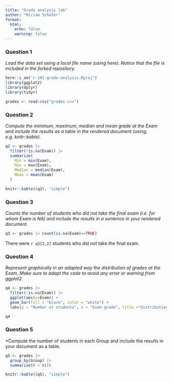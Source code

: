 ```yaml
---
title: "Grade analysis lab"
author: "Miriam Schäfer"
format: 
  html:
    echo: false 
    warning: false
---
```


### Question 1
*Load the data set using a local file name (using here). Notice that the file is included in the forked repository.*

```r
here::i_am("r-101-grade-analysis.Rproj")
library(ggplot2)
library(dplyr)
library(tidyr) 

grades <- read.csv("grades.csv")
```


### Question 2
*Compute the minimum, maximum, median and mean grade at the Exam and include the results as a table in the rendered document (using, e.g. knitr::kable).*


```r
q2 <- grades |> 
  filter(!is.na(Exam)) |>
  summarize(
    Min = min(Exam), 
    Max = max(Exam), 
    Median = median(Exam),
    Mean = mean(Exam)
  ) 

knitr::kable((q2), "simple")  
```



### Question 3 
*Counts the number of students who did not take the final exam (i.e. for whom Exam is NA) and include the results in a sentence in your rendered document.* 

```r
q3 <- grades |> count(is.na(Exam)==TRUE)
```
There were `r q3[2,2]` students who did not take the final exam. 


### Question 4
*Represent graphically in an adapted way the distribution of grades at the Exam. Make sure to adapt the code to avoid any error or warning from ggplot2.*

```r
q4 <- grades |> 
  filter(!is.na(Exam)) |>
  ggplot(aes(x=Exam)) + 
  geom_bar(fill = "black", color = "white") +
  labs(y = "Number of students", x = "Exam grade", title ="Distribution of grades")

q4
```

### Question 5 
*Compute the number of students in each Group and include the results in your document as a table.

```r
q5 <- grades |> 
  group_by(Group) |>
  summarize(N = n()) 

knitr::kable((q5), "simple")  
```




